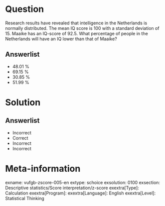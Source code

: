 Question
========
  
Research results have revealed that intelligence in the Netherlands is normally distributed. The mean IQ score is 100 with a standard deviation of 15. Maaike has an IQ-score of 92.5. What percentage of people in the Netherlands will have an IQ lower than that of Maaike?

  
Answerlist
----------
* 48.01 %
* 69.15 % 
* 30.85 % 
* 51.99 %

Solution
========

Answerlist
----------
* Incorrect
* Correct
* Incorrect
* Incorrect

Meta-information
================
exname: vufgb-zscore-005-en
extype: schoice
exsolution: 0100
exsection: Descriptive statistics/Score interpretation/z-score
exextra[Type]: Calculation
exextra[Program]: 
exextra[Language]: English
exextra[Level]: Statistical Thinking
